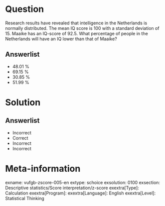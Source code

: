 Question
========
  
Research results have revealed that intelligence in the Netherlands is normally distributed. The mean IQ score is 100 with a standard deviation of 15. Maaike has an IQ-score of 92.5. What percentage of people in the Netherlands will have an IQ lower than that of Maaike?

  
Answerlist
----------
* 48.01 %
* 69.15 % 
* 30.85 % 
* 51.99 %

Solution
========

Answerlist
----------
* Incorrect
* Correct
* Incorrect
* Incorrect

Meta-information
================
exname: vufgb-zscore-005-en
extype: schoice
exsolution: 0100
exsection: Descriptive statistics/Score interpretation/z-score
exextra[Type]: Calculation
exextra[Program]: 
exextra[Language]: English
exextra[Level]: Statistical Thinking
